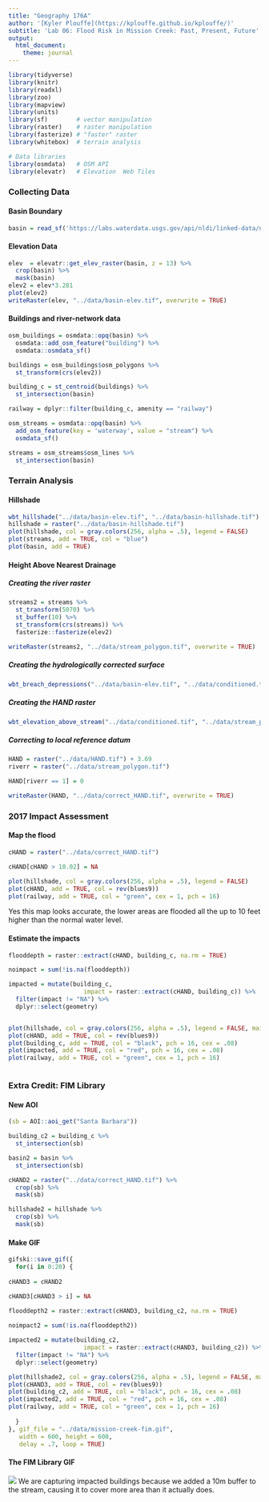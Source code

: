 ```yaml
---
title: "Geography 176A"
author: '[Kyler Plouffe](https://kplouffe.github.io/kplouffe/)'
subtitle: 'Lab 06: Flood Risk in Mission Creek: Past, Present, Future'
output:
  html_document:
    theme: journal
---
```

```r
library(tidyverse)
library(knitr)
library(readxl)
library(zoo)
library(mapview)
library(units)
library(sf)        # vector manipulation
library(raster)    # raster manipulation
library(fasterize) # "faster" raster
library(whitebox)  # terrain analysis

# Data libraries
library(osmdata)   # OSM API
library(elevatr)   # Elevation  Web Tiles
```

### Collecting Data

#### Basin Boundary
```r
basin = read_sf('https://labs.waterdata.usgs.gov/api/nldi/linked-data/nwissite/USGS-11119750/basin')
```

#### Elevation Data
```r
elev  = elevatr::get_elev_raster(basin, z = 13) %>%
  crop(basin) %>% 
  mask(basin)
elev2 = elev*3.281
plot(elev2)
writeRaster(elev, "../data/basin-elev.tif", overwrite = TRUE)
```

#### Buildings and river-network data
```r
osm_buildings = osmdata::opq(basin) %>% 
  osmdata::add_osm_feature("building") %>% 
  osmdata::osmdata_sf()

buildings = osm_buildings$osm_polygons %>% 
  st_transform(crs(elev2))

building_c = st_centroid(buildings) %>% 
  st_intersection(basin)

railway = dplyr::filter(building_c, amenity == "railway")

osm_streams = osmdata::opq(basin) %>% 
  add_osm_feature(key = 'waterway', value = "stream") %>% 
  osmdata_sf()

streams = osm_streams$osm_lines %>% 
  st_intersection(basin)
```

### Terrain Analysis

#### Hillshade
```r
wbt_hillshade("../data/basin-elev.tif", "../data/basin-hillshade.tif")
hillshade = raster("../data/basin-hillshade.tif")
plot(hillshade, col = gray.colors(256, alpha = .5), legend = FALSE)
plot(streams, add = TRUE, col = "blue")
plot(basin, add = TRUE)
```

#### Height Above Nearest Drainage

##### Creating the river raster
```r
streams2 = streams %>% 
  st_transform(5070) %>% 
  st_buffer(10) %>% 
  st_transform(crs(streams)) %>% 
  fasterize::fasterize(elev2)

writeRaster(streams2, "../data/stream_polygon.tif", overwrite = TRUE)
```

##### Creating the hydrologically corrected surface
```r
wbt_breach_depressions("../data/basin-elev.tif", "../data/conditioned.tif")
```

##### Creating the HAND raster
```r
wbt_elevation_above_stream("../data/conditioned.tif", "../data/stream_polygon.tif", "../data/HAND.tif")
```

##### Correcting to local reference datum
```r
HAND = raster("../data/HAND.tif") + 3.69
riverr = raster("../data/stream_polygon.tif")

HAND[riverr == 1] = 0

writeRaster(HAND, "../data/correct_HAND.tif", overwrite = TRUE)
```

### 2017 Impact Assessment

#### Map the flood
```r
cHAND = raster("../data/correct_HAND.tif")

cHAND[cHAND > 10.02] = NA

plot(hillshade, col = gray.colors(256, alpha = .5), legend = FALSE)
plot(cHAND, add = TRUE, col = rev(blues9))
plot(railway, add = TRUE, col = "green", cex = 1, pch = 16)
```
Yes this map looks accurate, the lower areas are flooded all the up to 10 feet higher than the normal water level.

#### Estimate the impacts
```r
flooddepth = raster::extract(cHAND, building_c, na.rm = TRUE)

noimpact = sum(!is.na(flooddepth))

impacted = mutate(building_c, 
                     impact = raster::extract(cHAND, building_c)) %>% 
  filter(impact != "NA") %>% 
  dplyr::select(geometry)


plot(hillshade, col = gray.colors(256, alpha = .5), legend = FALSE, main = paste(sum(!is.na(flooddepth)), "buildings impacted,", round(max(values(cHAND), na.rm = TRUE), digits = 2), "foot stage"))
plot(cHAND, add = TRUE, col = rev(blues9))
plot(building_c, add = TRUE, col = "black", pch = 16, cex = .08)
plot(impacted, add = TRUE, col = "red", pch = 16, cex = .08)
plot(railway, add = TRUE, col = "green", cex = 1, pch = 16)



```


### Extra Credit: FIM Library

#### New AOI
```r
(sb = AOI::aoi_get("Santa Barbara"))

building_c2 = building_c %>% 
  st_intersection(sb)

basin2 = basin %>%
  st_intersection(sb)

cHAND2 = raster("../data/correct_HAND.tif") %>% 
  crop(sb) %>% 
  mask(sb)

hillshade2 = hillshade %>% 
  crop(sb) %>% 
  mask(sb)
```

#### Make GIF
```r
gifski::save_gif({
  for(i in 0:20) {
    
cHAND3 = cHAND2

cHAND3[cHAND3 > i] = NA  
    
flooddepth2 = raster::extract(cHAND3, building_c2, na.rm = TRUE)

noimpact2 = sum(!is.na(flooddepth2))

impacted2 = mutate(building_c2, 
                     impact = raster::extract(cHAND3, building_c2)) %>% 
  filter(impact != "NA") %>% 
  dplyr::select(geometry)

plot(hillshade2, col = gray.colors(256, alpha = .5), legend = FALSE, main = paste(sum(!is.na(flooddepth2)), "buildings impacted,", i, "foot stage"))
plot(cHAND3, add = TRUE, col = rev(blues9))
plot(building_c2, add = TRUE, col = "black", pch = 16, cex = .08)
plot(impacted2, add = TRUE, col = "red", pch = 16, cex = .08)
plot(railway, add = TRUE, col = "green", cex = 1, pch = 16)
    
  }
}, gif_file = "../data/mission-creek-fim.gif",
   width = 600, height = 600, 
   delay = .7, loop = TRUE)
```

#### The FIM Library GIF

![](../data/mission-creek-fim.gif)
We are capturing impacted buildings because we added a 10m buffer to the stream, causing it to cover more area than it actually does.




